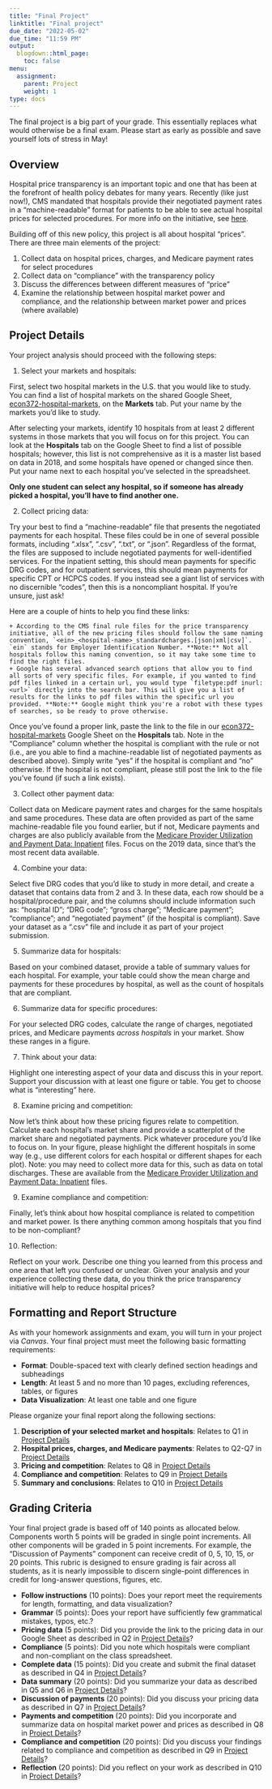```yaml
---
title: "Final Project"
linktitle: "Final project"
due_date: "2022-05-02"
due_time: "11:59 PM"
output:
  blogdown::html_page:
    toc: false
menu:
  assignment:
    parent: Project
    weight: 1
type: docs
---
```

The final project is a big part of your grade. This essentially replaces what would otherwise be a final exam. Please start as early as possible and save yourself lots of stress in May!


## Overview
Hospital price transparency is an important topic and one that has been at the forefront of health policy debates for many years. Recently (like just now!), CMS mandated that hospitals provide their negotiated payment rates in a "machine-readable" format for patients to be able to see actual hospital prices for selected procedures. For more info on the initiative, see [here](https://www.cms.gov/hospital-price-transparency). 

Building off of this new policy, this project is all about hospital "prices". There are three main elements of the project:

1. Collect data on hospital prices, charges, and Medicare payment rates for select procedures
2. Collect data on "compliance" with the transparency policy
3. Discuss the differences between different measures of "price"
4. Examine the relationship between hospital market power and compliance, and the relationship between market power and prices (where available)

## Project Details {#steps}
Your project analysis should proceed with the following steps:

1. Select your markets and hospitals:

First, select two hospital markets in the U.S. that you would like to study. You can find a list of hospital markets on the shared Google Sheet, [econ372-hospital-markets](https://docs.google.com/spreadsheets/d/1uMsKWUxqYZb_JAx54A9tpK0pREnVLKf3Xv-vuLuCmkY/edit?usp=sharing), on the **Markets** tab. Put your name by the markets you'd like to study. 

After selecting your markets, identify 10 hospitals from at least 2 different systems in those markets that you will focus on for this project. You can look at the **Hospitals** tab on the Google Sheet to find a list of possible hospitals; however, this list is not comprehensive as it is a master list based on data in 2018, and some hospitals have opened or changed since then. Put your name next to each hospital you've selected in the spreadsheet.

**Only one student can select any hospital, so if someone has already picked a hospital, you'll have to find another one.**


2. Collect pricing data:

Try your best to find a "machine-readable" file that presents the negotiated payments for each hospital. These files could be in one of several possible formats, including ".xlsx", ".csv", ".txt", or ".json". Regardless of the format, the files are supposed to include negotiated payments for well-identified services. For the inpatient setting, this should mean payments for specific DRG codes, and for outpatient services, this should mean payments for specific CPT or HCPCS codes. If you instead see a giant list of services with no discernible "codes", then this is a noncompliant hospital. If you're unsure, just ask!

Here are a couple of hints to help you find these links:

    + According to the CMS final rule files for the price transparency initiative, all of the new pricing files should follow the same naming convention, `<ein>_<hospital-name>_standardcharges.[json|xml|csv]`. `ein` stands for Employer Identification Number. **Note:** Not all hospitals follow this naming convention, so it may take some time to find the right files.
    + Google has several advanced search options that allow you to find all sorts of very specific files. For example, if you wanted to find pdf files linked in a certain url, you would type `filetype:pdf inurl: <url>` directly into the search bar. This will give you a list of results for the links to pdf files within the specific url you provided. **Note:** Google might think you're a robot with these types of searches, so be ready to prove otherwise.

Once you've found a proper link, paste the link to the file in our [econ372-hospital-markets](https://docs.google.com/spreadsheets/d/1uMsKWUxqYZb_JAx54A9tpK0pREnVLKf3Xv-vuLuCmkY/edit?usp=sharing) Google Sheet on the **Hospitals** tab. Note in the "Compliance" column whether the hospital is compliant with the rule or not (i.e., are you able to find a machine-readable list of negotiated payments as described above). Simply write "yes" if the hospital is compliant and "no" otherwise. If the hospital is not compliant, please still post the link to the file you've found (if such a link exists).


3. Collect other payment data:

Collect data on Medicare payment rates and charges for the same hospitals and same procedures. These data are often provided as part of the same machine-readable file you found earlier, but if not, Medicare payments and charges are also publicly available from the [Medicare Provider Utilization and Payment Data: Inpatient](https://www.cms.gov/Research-Statistics-Data-and-Systems/Statistics-Trends-and-Reports/Medicare-Provider-Charge-Data/Inpatient) files. Focus on the 2019 data, since that's the most recent data available.

4. Combine your data:

Select five DRG codes that you'd like to study in more detail, and create a dataset that contains data from 2 and 3. In these data, each row should be a hospital/procedure pair, and the columns should include information such as: "hospital ID"; "DRG code"; "gross charge"; "Medicare payment"; "compliance"; and "negotiated payment" (if the hospital is compliant). Save your dataset as a ".csv" file and include it as part of your project submission.

5. Summarize data for hospitals:

Based on your combined dataset, provide a table of summary values for each hospital. For example, your table could show the mean charge and payments for these procedures by hospital, as well as the count of hospitals that are compliant.

6. Summarize data for specific procedures:

For your selected DRG codes, calculate the range of charges, negotiated prices, and Medicare payments *across hospitals* in your market. Show these ranges in a figure.

7. Think about your data:

Highlight one interesting aspect of your data and discuss this in your report. Support your discussion with at least one figure or table. You get to choose what is "interesting" here.

8. Examine pricing and competition:

Now let's think about how these pricing figures relate to competition. Calculate each hospital's market share and provide a scatterplot of the market share and negotiated payments. Pick whatever procedure you'd like to focus on. In your figure, please highlight the different hospitals in some way (e.g., use different colors for each hospital or different shapes for each plot). Note: you may need to collect more data for this, such as data on total discharges. These are available from the [Medicare Provider Utilization and Payment Data: Inpatient](https://www.cms.gov/Research-Statistics-Data-and-Systems/Statistics-Trends-and-Reports/Medicare-Provider-Charge-Data/Inpatient) files.

9. Examine compliance and competition:

Finally, let's think about how hospital compliance is related to competition and market power. Is there anything common among hospitals that you find to be non-compliant?

10. Reflection:

Reflect on your work. Describe one thing you learned from this process and one area that left you confused or unclear. Given your analysis and your experience collecting these data, do you think the price transparency initiative will help to reduce hospital prices?


## Formatting and Report Structure {#format}
As with your homework assignments and exam, you will turn in your project via *Canvas*. Your final project must meet the following basic formatting requirements: 

- **Format**: Double-spaced text with clearly defined section headings and subheadings
- **Length**: At least 5 and no more than 10 pages, excluding references, tables, or figures
- **Data Visualization**: At least one table and one figure 

Please organize your final report along the following sections:

1. **Description of your selected market and hospitals**: Relates to Q1 in [Project Details](#steps)
2. **Hospital prices, charges, and Medicare payments**: Relates to Q2-Q7 in [Project Details](#steps)
3. **Pricing and competition**: Relates to Q8 in [Project Details](#steps)
4. **Compliance and competition**: Relates to Q9 in [Project Details](#steps)
5. **Summary and conclusions**: Relates to Q10 in [Project Details](#steps)


## Grading Criteria
Your final project grade is based off of 140 points as allocated below. Components worth 5 points will be graded in single point increments. All other components will be graded in 5 point increments. For example, the "Discussion of Payments" component can receive credit of 0, 5, 10, 15, or 20 points. This rubric is designed to ensure grading is fair across all students, as it is nearly impossible to discern single-point differences in credit for long-answer questions, figures, etc.

- **Follow instructions** (10 points): Does your report meet the requirements for length, formatting, and data visualization? 
- **Grammar** (5 points): Does your report have sufficiently few grammatical mistakes, typos, etc.?
- **Pricing data** (5 points): Did you provide the link to the pricing data in our Google Sheet as described in Q2 in [Project Details](#steps)?
- **Compliance** (5 points): Did you note which hospitals were compliant and non-compliant on the class spreadsheet.
- **Complete data** (15 points): Did you create and submit the final dataset as described in Q4 in [Project Details](#steps)?
- **Data summary** (20 points): Did you summarize your data as described in Q5 and Q6 in [Project Details](#steps)?
- **Discussion of payments** (20 points): Did you discuss your pricing data as described in Q7 in [Project Details](#steps)?
- **Payments and competition** (20 points): Did you incorporate and summarize data on hospital market power and prices as described in Q8 in [Project Details](#steps)?
- **Compliance and competition** (20 points): Did you discuss your findings related to compliance and competition as described in Q9 in [Project Details](#steps)?
- **Reflection** (20 points): Did you reflect on your work as described in Q10 in [Project Details](#steps)?
